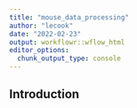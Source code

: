 ```yaml
---
title: "mouse_data_processing"
author: "lecook"
date: "2022-02-23"
output: workflowr::wflow_html
editor_options:
  chunk_output_type: console
---
```


## Introduction

```r

```

